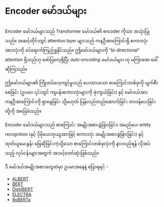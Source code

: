 # Encoder မော်ဒယ်များ

<CourseFloatingBanner
    chapter={1}
    classNames="absolute z-10 right-0 top-0"
/>

<Youtube id="MUqNwgPjJvQ" />

Encoder မော်ဒယ်များသည် Transformer မော်ဒယ်၏ encoder ကိုသာ အသုံးပြုသည်။ အဆင့်တိုင်းတွင် attention layer များသည် ကနဦးစာကြောင်းရှိ စကားလုံးအားလုံးကို ဝင်ရောက်ကြည့်ရှုနိုင်သည်။ ဤမော်ဒယ်များကို "bi-directional" attention ရှိသည်ဟု ဖော်ပြလေ့ရှိပြီး *auto-encoding မော်ဒယ်များ* ဟု မကြာခဏ ခေါ်ဆိုကြသည်။

ဤမော်ဒယ်များ၏ ကြိုတင်လေ့ကျင့်မှုသည် ပေးထားသော စာကြောင်းတစ်ခုကို ပျက်စီးစေခြင်း (ဥပမာ၊ ၎င်းတွင် ကျပန်းစကားလုံးများကို ဖုံးကွယ်ခြင်း) နှင့် မော်ဒယ်အား ကနဦးစာကြောင်းကို ရှာဖွေခြင်း သို့မဟုတ် ပြန်လည်တည်ဆောက်ခြင်း တာဝန်ပေးခြင်းတို့ကို အခြေခံသည်။

Encoder မော်ဒယ်များသည် စာကြောင်း အမျိုးအစားခွဲခြားခြင်း၊ အမည်ပေး entity recognition (နှင့် ပိုမိုယေဘုယျအားဖြင့် စကားလုံး အမျိုးအစားခွဲခြားခြင်း) နှင့် ထုတ်ယူမေးခွန်း ဖြေဆိုခြင်းကဲ့သို့သော စာကြောင်းတစ်ခုလုံးကို နားလည်ရန် လိုအပ်သည့် လုပ်ငန်းများအတွက် အသင့်တော်ဆုံးဖြစ်သည်။

ဒီ မော်ဒယ်အမျိုးအစားတွေထဲမှာ ဥပမာအနေနဲ့ ပြောရရင် -

- [ALBERT](https://huggingface.co/docs/transformers/model_doc/albert)
- [BERT](https://huggingface.co/docs/transformers/model_doc/bert)
- [DistilBERT](https://huggingface.co/docs/transformers/model_doc/distilbert)
- [ELECTRA](https://huggingface.co/docs/transformers/model_doc/electra)
- [RoBERTa](https://huggingface.co/docs/transformers/model_doc/roberta)
